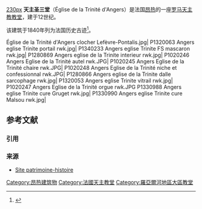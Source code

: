 [[image:P1020254_Angers_Eglise_de_la_Trinité_vue_generale_rwk.JPG|230px]]
'''天主圣三堂'''（Église de la Trinité d'Angers）是法国[[昂热|昂热]]的一座[[罗马天主教|罗马天主教]][[教堂|教堂]]，建于12世纪。

该建筑于1840年列为法国历史古迹<ref name="mérimée">{{Mérimée|PA00108879}}</ref>。

<gallery mode="packed">
Église de la Trinité d'Angers clocher Lefèvre-Pontalis.jpg|
P1320063 Angers eglise Trinite portail rwk.jpg|
P1340233 Angers eglise Trinite FS mascaron rwk.jpg|
P1280869 Angers eglise de la Trinite interieur rwk.jpg|
P1020246 Angers Eglise de la Trinité autel rwk.JPG|
P1020245 Angers Eglise de la Trinité chaire rwk.JPG|
P1020248 Angers Eglise de la Trinité niche et confessionnal rwk.JPG|
P1280866 Angers eglise de la Trinite dalle sarcophage rwk.jpg|
P1320053 Angers eglise Trinite vitrail rwk.jpg|
P1020247 Angers Eglise de la Trinité orgue rwk.JPG
P1330988 Angers eglise Trinite cure Gruget rwk.jpg|
P1330990 Angers eglise Trinite cure Malsou rwk.jpg|
</gallery>

== 参考文献 ==
=== 引用 ===
{{Reflist}}

=== 来源 ===
{{refbegin}}
* [http://www.patrimoine-histoire.fr/Patrimoine/Angers/Angers-La-Trinite.htm Site patrimoine-histoire] {{Wayback|url=http://www.patrimoine-histoire.fr/Patrimoine/Angers/Angers-La-Trinite.htm |date=20200206220154 }}
{{refend}}

[[Category:昂热建筑物|Category:昂热建筑物]]
[[Category:法國天主教堂|Category:法國天主教堂]]
[[Category:羅亞爾河地區大區教堂|Category:羅亞爾河地區大區教堂]]